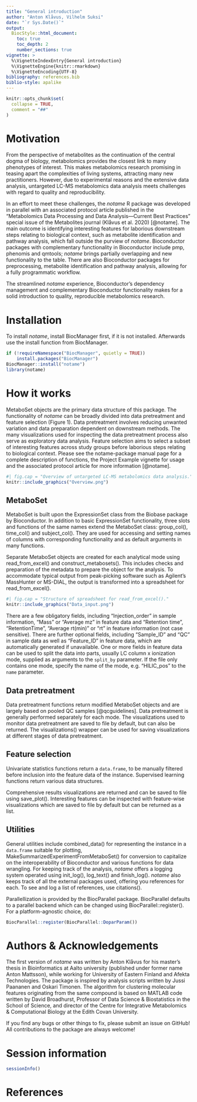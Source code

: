 ```yaml
---
title: "General introduction"
author: "Anton Klåvus, Vilhelm Suksi"
date: "`r Sys.Date()`"
output:
  BiocStyle::html_document:
    toc: true
    toc_depth: 2
    number_sections: true
vignette: >
  %\VignetteIndexEntry{General introduction}
  %\VignetteEngine{knitr::rmarkdown}
  %\VignetteEncoding{UTF-8}
bibliography: references.bib
biblio-style: apalike
---
```


```r
knitr::opts_chunk$set(
  collapse = TRUE,
  comment = "##"
)
```

# Motivation

From the perspective of metabolites as the continuation of the central dogma of 
biology, metabolomics provides the closest link to many phenotypes of interest. 
This makes metabolomics research promising in teasing apart the complexities of 
living systems, attracting many new practitioners. However, due to experimental 
reasons and the extensive data analysis, untargeted LC-MS metabolomics data 
analysis meets challenges with regard to quality and reproducibility.

In an effort to meet these challenges, the *notame* R package was developed in 
parallel with an associated protocol article published in the “Metabolomics 
Data Processing and Data Analysis—Current Best Practices” special issue of the 
Metabolites journal (Klåvus et al. 2020) [@notame]. The main outcome is 
identifying interesting features for laborious downstream steps relating to 
biological context, such as metabolite identification and pathway analysis, 
which fall outside the purview of *notame*. Bioconductor packages with 
complementary functionality in Bioconductor include pmp, phenomis and qmtools; 
*notame* brings partially overlapping and new functionality to the table. There 
are also Bioconductor packages for preprocessing, metabolite identification and 
pathway analysis, allowing for a fully programmatic workflow.

The streamlined *notame* experience, Bioconductor's dependency management and 
complementary Bioconductor functionality makes for a solid introduction to 
quality, reproducible metabolomics research.

# Installation
To install *notame*, install BiocManager first, if it is not installed. 
Afterwards use the install function from BiocManager.

```r
if (!requireNamespace("BiocManager", quietly = TRUE))
    install.packages("BiocManager")
BiocManager::install("notame")
library(notame)
```

# How it works
MetaboSet objects are the primary data structure of this package.
The functionality of *notame* can be broadly divided into data pretreatment and 
feature selection (Figure 1). Data pretreatment involves reducing unwanted
variation and data preparation dependent on downstream methods. The many 
visualizations used for inspecting the data pretreatment process also serve as 
exploratory data analysis. Feature selection aims to select a subset of 
interesting features across study groups before laborious steps relating to 
biological context. Please see the notame-package manual page for a complete 
description of functions, the Project Example vignette for usage and the 
associated protocol article for more information [@notame].

```r
#| fig.cap = "Overview of untargeted LC-MS metabolomics data analysis."
knitr::include_graphics("Overview.png")
```

## MetaboSet
MetaboSet is built upon the ExpressionSet class from the Biobase package by 
Bioconductor. In addition to basic ExpressionSet functionality, three slots and 
functions of the same names extend the MetaboSet class: group_col(), time_col() 
and subject_col(). They are used for accessing and setting names of columns 
with corresponding functionality and as default arguments in many functions.

Separate MetaboSet objects are created for each analytical mode using 
read_from_excel() and construct_metabosets(). This includes checks and 
preparation of the metadata to prepare the object for the analysis. To 
accommodate typical output from peak-picking software such as Agilent's 
MassHunter or MS-DIAL, the output is transformed into a spreadsheet for 
read_from_excel().

```r
#| fig.cap = "Structure of spreadsheet for read_from_excel()."
knitr::include_graphics("Data_input.png")
```

There are a few obligatory fields, including "Injection_order" in sample 
information, "Mass" or "Average mz" in feature data and "Retention time", 
"RetentionTime", "Average rt(min)" or "rt" in feature information (not case 
sensitive). There are further optional fields, including "Sample_ID" and "QC" 
in sample data as well as "Feature_ID" in feature data, which are automatically 
generated if unavailable. One or more fields in feature data can be used to 
split the data into parts, usually LC column x ionization mode, supplied as 
arguments to the `split_by` parameter. If the file only contains one mode, 
specify the name of the mode, e.g. "HILIC_pos" to the `name` parameter. 

## Data pretreatment
Data pretreatment functions return modified MetaboSet objects and are largely 
based on pooled QC samples [@qcguidelines]. Data pretreatment is generally 
performed separately for each mode. The visualizations used to monitor data 
pretreatment are saved to file by default, but can also be returned. The 
visualizations() wrapper can be used for saving visualizations at different 
stages of data pretreatment.

## Feature selection
Univariate statistics functions return a `data.frame`, to be manually 
filtered before inclusion into the feature data of the instance. Supervised 
learning functions return various data structures. 

Comprehensive results visualizations are returned and can be saved to file 
using save_plot(). Interesting features can be inspected with feature-wise 
visualizations which are saved to file by default but can be returned as a list.

## Utilities

General utilities include combined_data() for representing the instance in a
`data.frame` suitable for plotting, MakeSummarizedExperimentFromMetaboSet() 
for conversion to capitalize on the interoperability of Bioconductor and 
various functions for data wrangling. For keeping track of the analysis, 
*notame* offers a logging system operated using init_log(), log_text() and 
finish_log(). *notame* also keeps track of all the external packages used, 
offering you references for each. To see and log a list of references, use 
citations().

Parallellization is provided by the BiocParallel package. 
BiocParallel defaults to a parallel backend which can be changed using 
BiocParallel::register(). For a platform-agnostic choice, do:

```r
BiocParallel::register(BiocParallel::DoparParam())
```

# Authors & Acknowledgements

The first version of *notame* was written by Anton Klåvus for his master's 
thesis in Bioinformatics at Aalto university (published under former name Anton 
Mattsson), while working for University of Eastern Finland and Afekta 
Technologies. The package is inspired by analysis scripts written by Jussi 
Paananen and Oskari Timonen. The algorithm for clustering molecular features 
originating from the same compound is based on MATLAB code written by David 
Broadhurst, Professor of Data Science & Biostatistics in the School of Science, 
and director of the Centre for Integrative Metabolomics & Computational Biology 
at the Edith Covan University.

If you find any bugs or other things to fix, please submit an issue on GitHub! 
All contributions to the package are always welcome!

# Session information

```r
sessionInfo()
```

# References